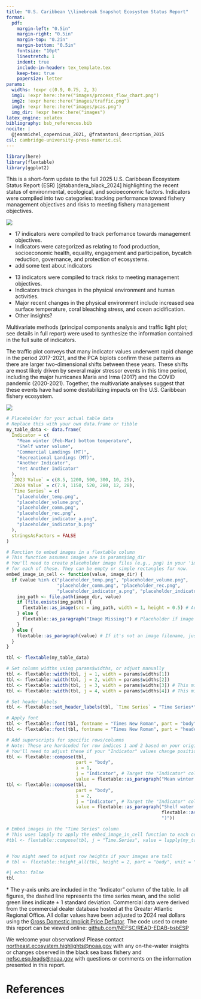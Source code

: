```yaml
---
title: "U.S. Caribbean \\linebreak Snapshot Ecosystem Status Report"
format:
  pdf:
    margin-left: "0.5in"
    margin-right: "0.5in"
    margin-top: "0.2in"
    margin-bottom: "0.5in"
    fontsize: "10pt"
    linestretch: 1
    indent: true
    include-in-header: tex_template.tex
    keep-tex: true
    papersize: letter
params:
  widths: !expr c(0.9, 0.75, 2, 3) 
  img1: !expr here::here("images/process_flow_chart.png")
  img2: !expr here::here("images/traffic.png")
  img3: !expr here::here("images/pcas.png")
  img_dir: !expr here::here("images")
latex_engine: xelatex
bibliography: bsb_references.bib
nocite: |
  @jeanmichel_copernicus_2021, @fratantoni_description_2015
csl: cambridge-university-press-numeric.csl
---
```


```r
library(here) 
library(flextable) 
library(ggplot2) 
```

\AddToShipoutPictureBG*{%
  \AtPageLowerLeft{%
    \includegraphics[width=\paperwidth,height=\paperheight]{bg_pg1.jpg}%
  }%
}

\vspace{-2.5cm}
\section{2025}

This is a short-form update to the full 2025 U.S. Caribbean Ecosystem Status Report (ESR) [@tabandera_black_2024] highlighting the recent status of environmental, ecological, and socioeconomic factors. Indicators were compiled into two categories: tracking performance toward fishery management objectives and risks to meeting fishery management objectives.

\vspace{0.2cm}

::: {layout="[ [0.4, 0.025, 0.575], [1], [0.3, 0.025, 0.675]] "}

:::: {}
![](`r params$img1`)
\normalsize
::::

:::: {}
\hfill
::::

:::: {}
\section{Overview of recent trends}
\vspace{-0.25cm}

\subsection{Performace indicators}

-   17 indicators were compiled to track perfomance towards management objectives.
-   Indicators were categorized as relating to food production, socioeconomic health, equality, engagement and participation, bycatch reduction, governance, and protection of ecosystems.
-   add some text about indicators

\vspace{-0.25cm}
\subsection{Risk indicators}

-   13 indicators were compiled to track risks to meeting management objectives.
-   Indicators track changes in the physical environment and human activities.
-   Major recent changes in the physical environment include increased sea surface temperature, coral bleaching stress, and ocean acidification. 
-   Other insights?
::::

:::: {}
\vspace{0.5cm}
\section{Integrated Ecosystem Perspectives}
\vspace{-0.25cm}
::::

:::: {}
\raggedright

\subsection{Analysis}
Multivariate methods (principal components analysis and traffic light plot; see details in full report) were used to synthesize the information contained in the full suite of indicators.
\vspace{0.1cm}

\subsection{Interpretation}
The traffic plot conveys that many indicator values underwent rapid change in the period 2017-2021, and the PCA biplots confirm these patterns as there are larger two-dimensional shifts between these years. These shifts are most likely driven by several major stressor events in this time period, including the major hurricanes Maria and Irma (2017) and the COVID pandemic (2020-2021). Together, the multivariate analyses suggest that these events have had some destabilizing impacts on the U.S. Caribbean fishery ecosystem.

::::

:::: {}
\hfill
::::

:::: {}
![](`r params$img2`) 
::::

:::


\newpage

\AddToShipoutPictureBG*{%
  \AtPageLowerLeft{%
    \includegraphics[width=\paperwidth,height=\paperheight]{bg_pg2.jpg}%
  }%
}


\newgeometry{top=0.75in, left=0.75in, right=0.75in, bottom=0.75in}

```r
# Placeholder for your actual table data
# Replace this with your own data.frame or tibble
my_table_data <- data.frame(
  Indicator = c(
    "Mean winter (Feb-Mar) bottom temperature",
    "Shelf water volume",
    "Commercial Landings (MT)",
    "Recreational Landings (MT)",
    "Another Indicator",
    "Yet Another Indicator"
  ),
  `2023 Value` = c(8.5, 1200, 500, 300, 10, 25),
  `2024 Value` = c(7.9, 1150, 520, 280, 12, 28),
  `Time Series` = c(
    "placeholder_temp.png",
    "placeholder_volume.png",
    "placeholder_comm.png",
    "placeholder_rec.png",
    "placeholder_indicator_a.png",
    "placeholder_indicator_b.png"
  ),
  stringsAsFactors = FALSE
)

# Function to embed images in a flextable column
# This function assumes images are in params$img_dir
# You'll need to create placeholder image files (e.g., png) in your 'images' folder
# for each of these. They can be empty or simple rectangles for now.
embed_image_in_cell <- function(value, image_dir) {
  if (value %in% c("placeholder_temp.png", "placeholder_volume.png",
                   "placeholder_comm.png", "placeholder_rec.png",
                   "placeholder_indicator_a.png", "placeholder_indicator_b.png")) {
    img_path <- file.path(image_dir, value)
    if (file.exists(img_path)) {
      flextable::as_image(src = img_path, width = 1, height = 0.5) # Adjust width/height as needed
    } else {
      flextable::as_paragraph("Image Missing!") # Placeholder if image file not found
    }
  } else {
    flextable::as_paragraph(value) # If it's not an image filename, just print the text
  }
}

tbl <- flextable(my_table_data)

# Set column widths using params$widths, or adjust manually
tbl <- flextable::width(tbl, j = 1, width = params$widths[1])
tbl <- flextable::width(tbl, j = 2, width = params$widths[2])
tbl <- flextable::width(tbl, j = 3, width = params$widths[3]) # This might be the `Time Series` column, adjust if needed
tbl <- flextable::width(tbl, j = 4, width = params$widths[4]) # This might be `Time Series` image column

# Set header labels
tbl <- flextable::set_header_labels(tbl, `Time Series` = "Time Series*")

# Apply font
tbl <- flextable::font(tbl, fontname = "Times New Roman", part = "body")
tbl <- flextable::font(tbl, fontname = "Times New Roman", part = "header")

# Add superscripts for specific rows/columns
# Note: These are hardcoded for row indices 1 and 2 based on your original example.
# You'll need to adjust these if your "Indicator" values change positions.
tbl <- flextable::compose(tbl,
                          part = "body",
                          i = 1,
                          j = "Indicator", # Target the "Indicator" column
                          value = flextable::as_paragraph("Mean winter (Feb-Mar) bottom temperature (\u00B0C)"))
tbl <- flextable::compose(tbl,
                          part = "body",
                          i = 2,
                          j = "Indicator", # Target the "Indicator" column
                          value = flextable::as_paragraph("Shelf water volume (km",
                                                          flextable::as_sup("3"),
                                                          ")"))

# Embed images in the "Time Series" column
# This uses lapply to apply the embed_image_in_cell function to each cell
#tbl <- flextable::compose(tbl, j = "Time.Series", value = lapply(my_table_data$Time.Series, function(x) embed_image_in_cell(x, params$img_dir)))


# You might need to adjust row heights if your images are tall
# tbl <- flextable::height_all(tbl, height = 2, part = "body", unit = "in")
```

```r
#| echo: false
tbl
```

\vspace{-0.4cm}
\footnotesize \* The y-axis units are included in the "Indicator" column of the table. In all figures, the dashed line represents the time series mean, and the solid green lines indicate ± 1 standard deviation. Commercial data were derived from the commercial dealer database hosted at the Greater Atlantic Regional Office. All dollar values have been adjusted to 2024 real dollars using the [Gross Domestic Implicit Price Deflator](https://fred.stlouisfed.org/series/GDPDEF). The code used to create this report can be viewed online: [github.com/NEFSC/READ-EDAB-bsbESP](github.com/NEFSC/READ-EDAB/bsbESP) \newline

\centering\normalsize

We welcome your observations! Please contact [northeast.ecosystem.highlights@noaa.gov](northeast.ecosystem.highlights@noaa.gov) with any on-the-water insights or changes observed in the black sea bass fishery and [nefsc.esp.leads@noaa.gov](nefsc.esp.leads@noaa.gov) with questions or comments on the information presented in this report.

\newpage
\newgeometry{top=1in, left=1in, right=1in, bottom=1in}

\AddToShipoutPictureBG*{%
  \AtPageLowerLeft{%
    \includegraphics[width=\paperwidth,height=\paperheight]{bg_pg2.jpg}%
  }%
}

# References
::: {#refs}
:::

